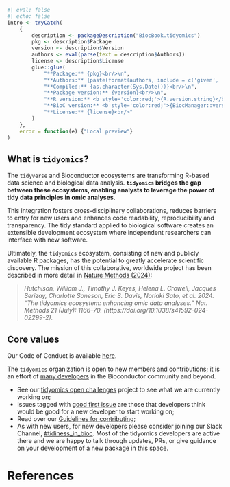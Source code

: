 ```r
#| eval: false
#| echo: false
intro <- tryCatch(
    {
        description <- packageDescription("BiocBook.tidyomics")
        pkg <- description$Package
        version <- description$Version
        authors <- eval(parse(text = description$Authors))
        license <- description$License
        glue::glue(
            "**Package:** {pkg}<br/>\n", 
            "**Authors:** {paste(format(authors, include = c('given', 'family', 'role')), collapse = ', ')}<br/>\n", 
            "**Compiled:** {as.character(Sys.Date())}<br/>\n", 
            "**Package version:** {version}<br/>\n", 
            "**R version:** <b style='color:red;'>{R.version.string}</b><br/>\n", 
            "**BioC version:** <b style='color:red;'>{BiocManager::version()}</b><br/>\n", 
            "**License:** {license}<br/>"
        )
    }, 
    error = function(e) {"Local preview"}
)
```

## What is `tidyomics`? {-}

The `tidyverse` and Bioconductor ecosystems are transforming R-based 
data science and biological data analysis. **`tidyomics` bridges the gap 
between these ecosystems, enabling analysts to leverage the power of tidy 
data principles in omic analyses.**

This integration fosters cross-disciplinary 
collaborations, reduces barriers to entry for new users and enhances code 
readability, reproducibility and transparency. The tidy standard applied 
to biological software creates an extensible development ecosystem where 
independent researchers can interface with new software. 

Ultimately, the `tidyomics` ecosystem, consisting of new and publicly available R 
packages, has the potential to greatly accelerate scientific discovery. 
The mission of this collaborative, worldwide project has been described in 
more detail in [Nature Methods (2024)](https://doi.org/10.1038/s41592-024-02299-2):

> _Hutchison, William J., Timothy J. Keyes, Helena L. Crowell, Jacques Serizay, Charlotte Soneson, Eric S. Davis, Noriaki Sato, et al. 2024. “The tidyomics ecosystem: enhancing omic data analyses.” Nat. Methods 21 (July): 1166–70. (https://doi.org/10.1038/s41592-024-02299-2)._

## Core values {-}

Our Code of Conduct is available [here](https://github.com/tidyomics/.github/tree/main?tab=coc-ov-file).

The `tidyomics` organization is open to new members and contributions;
it is an effort of [many developers](https://github.com/orgs/tidyomics/people) 
in the Bioconductor community and beyond.

* See our [tidyomics open challenges](https://github.com/orgs/tidyomics/projects/1)
  project to see what we are currently working on;
* Issues tagged with 
  [good first issue](https://github.com/orgs/tidyomics/projects/1/views/1?filterQuery=good+first+issue)
  are those that developers think would be good for a new developer to
  start working on;
* Read over our [Guidelines for contributing](https://github.com/tidyomics/.github/blob/main/contributing.md);
* As with new users, for new developers please consider joining our
  Slack Channel,
  [#tidiness_in_bioc](https://slack.bioconductor.org).
  Most of the tidyomics developers are active there and we are happy
  to talk through updates, PRs, or give guidance on your development
  of a new package in this space.

# References {-}
